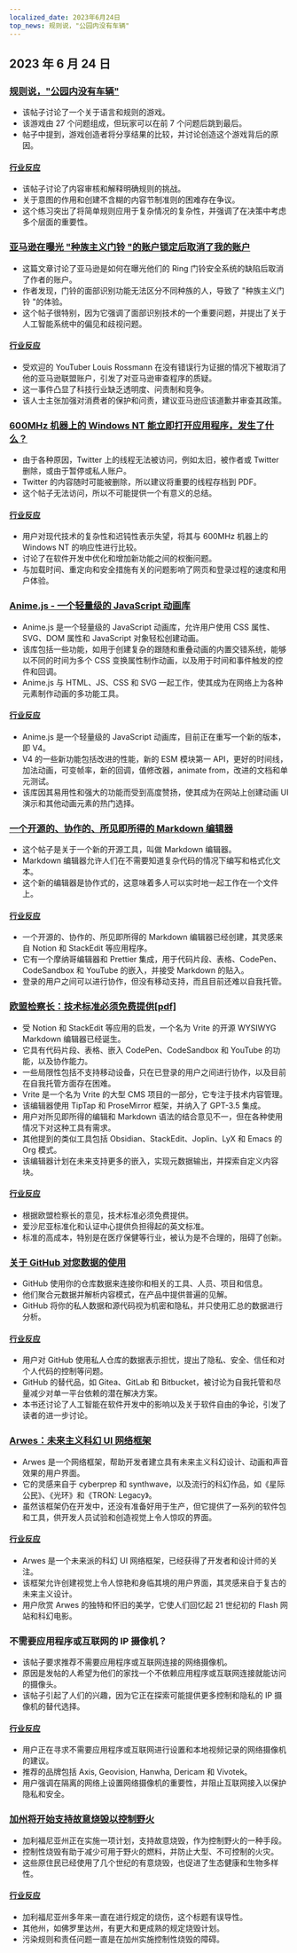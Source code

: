 ```yaml
---
localized_date: 2023年6月24日
top_news: 规则说，"公园内没有车辆"
---
```


## 2023 年 6 月 24 日

### [规则说，"公园内没有车辆"](https://novehiclesinthepark.com/)

- 该帖子讨论了一个关于语言和规则的游戏。
- 该游戏由 27 个问题组成，但玩家可以在前 7 个问题后跳到最后。
- 帖子中提到，游戏创造者将分享结果的比较，并讨论创造这个游戏背后的原因。

#### [行业反应](http://news.ycombinator.com/item?id=36453856)

- 该帖子讨论了内容审核和解释明确规则的挑战。
- 关于意图的作用和创建不含糊的内容节制准则的困难存在争议。
- 这个练习突出了将简单规则应用于复杂情况的复杂性，并强调了在决策中考虑多个层面的重要性。

### [亚马逊在曝光 "种族主义门铃 "的账户锁定后取消了我的账户](https://www.youtube.com/watch?v=Kcohq313q00)

- 这篇文章讨论了亚马逊是如何在曝光他们的 Ring 门铃安全系统的缺陷后取消了作者的账户。
- 作者发现，门铃的面部识别功能无法区分不同种族的人，导致了 "种族主义门铃 "的体验。
- 这个帖子很特别，因为它强调了面部识别技术的一个重要问题，并提出了关于人工智能系统中的偏见和歧视问题。

#### [行业反应](http://news.ycombinator.com/item?id=36443747)

- 受欢迎的 YouTuber Louis Rossmann 在没有错误行为证据的情况下被取消了他的亚马逊联盟账户，引发了对亚马逊审查程序的质疑。
- 这一事件凸显了科技行业缺乏透明度、问责制和竞争。
- 该人士主张加强对消费者的保护和问责，建议亚马逊应该道歉并审查其政策。

### [600MHz 机器上的 Windows NT 能立即打开应用程序，发生了什么？](https://twitter.com/jmmv/status/1671670996921896960)

- 由于各种原因，Twitter 上的线程无法被访问，例如太旧，被作者或 Twitter 删除，或由于暂停或私人账户。
- Twitter 的内容随时可能被删除，所以建议将重要的线程存档到 PDF。
- 这个帖子无法访问，所以不可能提供一个有意义的总结。

#### [行业反应](http://news.ycombinator.com/item?id=36446933)

- 用户对现代技术的复杂性和迟钝性表示失望，将其与 600MHz 机器上的 Windows NT 的响应性进行比较。
- 讨论了在软件开发中优化和增加新功能之间的权衡问题。
- 与加载时间、重定向和安全措施有关的问题影响了网页和登录过程的速度和用户体验。

### [Anime.js - 一个轻量级的 JavaScript 动画库](https://animejs.com/)

- Anime.js 是一个轻量级的 JavaScript 动画库，允许用户使用 CSS 属性、SVG、DOM 属性和 JavaScript 对象轻松创建动画。
- 该库包括一些功能，如用于创建复杂的跟随和重叠动画的内置交错系统，能够以不同的时间为多个 CSS 变换属性制作动画，以及用于时间和事件触发的控件和回调。
- Anime.js 与 HTML、JS、CSS 和 SVG 一起工作，使其成为在网络上为各种元素制作动画的多功能工具。

#### [行业反应](http://news.ycombinator.com/item?id=36442274)

- Anime.js 是一个轻量级的 JavaScript 动画库，目前正在重写一个新的版本，即 V4。
- V4 的一些新功能包括改进的性能，新的 ESM 模块第一 API，更好的时间线，加法动画，可变帧率，新的回调，值修改器，animate from，改进的文档和单元测试。
- 该库因其易用性和强大的功能而受到高度赞扬，使其成为在网站上创建动画 UI 演示和其他动画元素的热门选择。

### [一个开源的、协作的、所见即所得的 Markdown 编辑器](https://editor.vrite.io/)

- 这个帖子是关于一个新的开源工具，叫做 Markdown 编辑器。
- Markdown 编辑器允许人们在不需要知道复杂代码的情况下编写和格式化文本。
- 这个新的编辑器是协作式的，这意味着多人可以实时地一起工作在一个文件上。

#### [行业反应](http://news.ycombinator.com/item?id=36446045)

- 一个开源的、协作的、所见即所得的 Markdown 编辑器已经创建，其灵感来自 Notion 和 StackEdit 等应用程序。
- 它有一个摩纳哥编辑器和 Prettier 集成，用于代码片段、表格、CodePen、CodeSandbox 和 YouTube 的嵌入，并接受 Markdown 的贴入。
- 登录的用户之间可以进行协作，但没有移动支持，而且目前还难以自我托管。

### [欧盟检察长：技术标准必须免费提供[pdf]](https://curia.europa.eu/jcms/upload/docs/application/pdf/2023-06/cp230110en.pdf)

- 受 Notion 和 StackEdit 等应用的启发，一个名为 Vrite 的开源 WYSIWYG Markdown 编辑器已经诞生。
- 它具有代码片段、表格、嵌入 CodePen、CodeSandbox 和 YouTube 的功能，以及协作能力。
- 一些局限性包括不支持移动设备，只在已登录的用户之间进行协作，以及目前在自我托管方面存在困难。
- Vrite 是一个名为 Vrite 的大型 CMS 项目的一部分，它专注于技术内容管理。
- 该编辑器使用 TipTap 和 ProseMirror 框架，并纳入了 GPT-3.5 集成。
- 用户对所见即所得的编辑和 Markdown 语法的结合意见不一，但在各种使用情况下对这种工具有需求。
- 其他提到的类似工具包括 Obsidian、StackEdit、Joplin、LyX 和 Emacs 的 Org 模式。
- 该编辑器计划在未来支持更多的嵌入，实现元数据输出，并探索自定义内容块。

#### [行业反应](http://news.ycombinator.com/item?id=36448789)

- 根据欧盟检察长的意见，技术标准必须免费提供。
- 爱沙尼亚标准化和认证中心提供负担得起的英文标准。
- 标准的高成本，特别是在医疗保健等行业，被认为是不合理的，阻碍了创新。

### [关于 GitHub 对您数据的使用](https://docs.github.com/en/get-started/privacy-on-github/about-githubs-use-of-your-data)

- GitHub 使用你的仓库数据来连接你和相关的工具、人员、项目和信息。
- 他们聚合元数据并解析内容模式，在产品中提供普遍的见解。
- GitHub 将你的私人数据和源代码视为机密和隐私，并只使用汇总的数据进行分析。

#### [行业反应](http://news.ycombinator.com/item?id=36444839)

- 用户对 GitHub 使用私人仓库的数据表示担忧，提出了隐私、安全、信任和对个人代码的控制等问题。
- GitHub 的替代品，如 Gitea、GitLab 和 Bitbucket，被讨论为自我托管和尽量减少对单一平台依赖的潜在解决方案。
- 本书还讨论了人工智能在软件开发中的影响以及关于软件自由的争论，引发了读者的进一步讨论。

### [Arwes：未来主义科幻 UI 网络框架](https://github.com/arwes/arwes)

- Arwes 是一个网络框架，帮助开发者建立具有未来主义科幻设计、动画和声音效果的用户界面。
- 它的灵感来自于 cyberprep 和 synthwave，以及流行的科幻作品，如《星际公民》、《光环》和《TRON: Legacy》。
- 虽然该框架仍在开发中，还没有准备好用于生产，但它提供了一系列的软件包和工具，供开发人员试验和创造视觉上令人惊叹的界面。

#### [行业反应](http://news.ycombinator.com/item?id=36446637)

- Arwes 是一个未来派的科幻 UI 网络框架，已经获得了开发者和设计师的关注。
- 该框架允许创建视觉上令人惊艳和身临其境的用户界面，其灵感来自于复古的未来主义设计。
- 用户欣赏 Arwes 的独特和怀旧的美学，它使人们回忆起 21 世纪初的 Flash 网站和科幻电影。

### 不需要应用程序或互联网的 IP 摄像机？

- 该帖子要求推荐不需要应用程序或互联网连接的网络摄像机。
- 原因是发帖的人希望为他们的家找一个不依赖应用程序或互联网连接就能访问的摄像头。
- 该帖子引起了人们的兴趣，因为它正在探索可能提供更多控制和隐私的 IP 摄像机的替代选择。

#### [行业反应](http://news.ycombinator.com/item?id=36447024)

- 用户正在寻求不需要应用程序或互联网进行设置和本地视频记录的网络摄像机的建议。
- 推荐的品牌包括 Axis, Geovision, Hanwha, Dericam 和 Vivotek。
- 用户强调在隔离的网络上设置网络摄像机的重要性，并阻止互联网接入以保护隐私和安全。

### [加州将开始支持故意烧毁以控制野火](https://www.freethink.com/science/prescribed-and-cultural-burns)

- 加利福尼亚州正在实施一项计划，支持故意烧毁，作为控制野火的一种手段。
- 控制性烧毁有助于减少可用于野火的燃料，并防止大型、不可控制的火灾。
- 这些原住民已经使用了几个世纪的有意烧毁，也促进了生态健康和生物多样性。

#### [行业反应](http://news.ycombinator.com/item?id=36447077)

- 加利福尼亚州多年来一直在进行规定的烧伤，这个标题有误导性。
- 其他州，如佛罗里达州，有更大和更成熟的规定烧毁计划。
- 污染规则和责任问题一直是在加州实施控制性烧毁的障碍。
